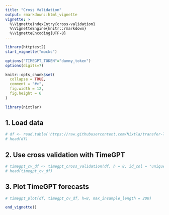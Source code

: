 ```yaml
---
title: "Cross Validation"
output: rmarkdown::html_vignette
vignette: >
  %\VignetteIndexEntry{cross-validation}
  %\VignetteEngine{knitr::rmarkdown}
  %\VignetteEncoding{UTF-8}
---
```

```r
library(httptest2)
start_vignette("mocks")

options("TIMEGPT_TOKEN"="dummy_token")
options(digits=7)

knitr::opts_chunk$set(
  collapse = TRUE,
  comment = "#>", 
  fig.width = 12, 
  fig.height = 6
)
```

```r
library(nixtlar)
```

## 1. Load data 

```r
# df <- read.table('https://raw.githubusercontent.com/Nixtla/transfer-learning-time-series/main/datasets/electricity-short.csv', sep = ",", header = TRUE)
# head(df)
```

## 2. Use cross validation with TimeGPT 

```r
# timegpt_cv_df <- timegpt_cross_validation(df, h = 8, id_col = "unique_id", n_windows = 5, step_size = 2)
# head(timegpt_cv_df)
```

## 3. Plot TimeGPT forecasts 

```r
# timegpt_plot(df, timegpt_cv_df, h=8, max_insample_length = 200)
```


```r
end_vignette()
```
